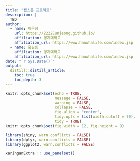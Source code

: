 ```yaml
---
title: "캡스톤 프로젝트"
description: |
  TBD
author:
  - name: 이은정
    url: https://2222Eunjeong.github.io/
    affiliation: 명지대학교
    affiliation_url: https://www.hanwhalife.com/index.jsp
  - name: 홍길동 
    affiliation: 명지대학교
    affiliation_url: https://www.hanwhalife.com/index.jsp    
date: "`r Sys.Date()`"
output: 
  distill::distill_article:
    toc: true
    toc_depth: 3  
---
```


```r
knitr::opts_chunk$set(echo = TRUE, 
                      message = FALSE, 
                      warning = FALSE, 
                      collapse = FALSE,
                      fig.align = "center",
                      tidy.opts = list(width.cutoff = 70), 
                      tidy = TRUE)
knitr::opts_chunk$set(fig.width = 12, fig.height = 9)

library(shiny, warn.conflicts = FALSE)
library(dplyr, warn.conflicts = FALSE)
library(ggplot2, warn.conflicts = FALSE)

xaringanExtra :: use_panelset()
```
